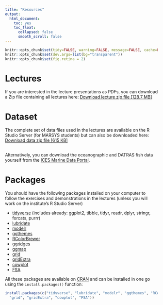 ```yaml
---
title: "Resources"
output: 
  html_document:
    toc: yes
    toc_float:
      collapsed: false
      smooth_scroll: false
---
```


```r
knitr::opts_chunk$set(tidy=FALSE, warning=FALSE, message=FALSE, cache=FALSE)
knitr::opts_chunk$set(dev.args=list(bg="transparent"))    
knitr::opts_chunk$set(fig.retina = 2)
```

# Lectures

If you are interested in the lecture presentations as PDFs, you can download a Zip file containing all lectures here:
<a href="data_site/mareds_r_course_lectures.zip">Download lecture zip file [128.7 MB]</a>

# Dataset

The complete set of data files used in the lectures are available on the R Studio Server (for MARSYS students) but can also be downloaded here:
<a href="data_site/mareds_r_course_data.zip">Download data zip file [615 KB]</a>

<br>Alternatively, you can download the oceanographic and DATRAS fish data yourself from the [ICES Marine Data Portal](http://www.ices.dk/marine-data/data-portals).


# Packages

You should have the following packages installed on your computer to follow the exercises and demonstrations in the lectures (unless you will work on the institute's R Studio Server)

- [tidyverse](https://www.rdocumentation.org/packages/tidyverse/versions/1.2.1) (includes already: ggplot2, tibble, tidyr, readr, dplyr, stringr, forcats, purrr)
- [lubridate](https://www.rdocumentation.org/packages/lubridate/versions/1.7.0)
- [modelr](https://www.rdocumentation.org/packages/modelr/versions/0.1.1)
- [ggthemes](https://www.rdocumentation.org/packages/ggthemes/versions/3.4.0)
- [RColorBrewer](https://www.rdocumentation.org/packages/RColorBrewer/versions/1.1-2)
- [ggridges](https://cran.r-project.org/web/packages/ggridges/vignettes/introduction.html)
- [ggmap](https://www.rdocumentation.org/packages/ggmap/versions/2.6.1)
- [grid](https://www.rdocumentation.org/packages/grid/versions/3.4.3)
- [gridExtra](https://www.rdocumentation.org/packages/gridExtra/versions/2.3)
- [cowplot](https://www.rdocumentation.org/packages/cowplot/versions/0.9.2)
- [FSA](https://www.rdocumentation.org/packages/FSA/versions/0.8.17)


All these packages are available on [CRAN](https://cran.r-project.org) and can be installed in one go using the `install.packages()` function:
```r
install.packages(c("tidyverse", "lubridate", "modelr", "ggthemes", "RColorBrewer", "ggmap", 
  "grid", "gridExtra", "cowplot", "FSA"))
```